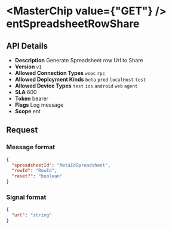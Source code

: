 
# <MasterChip value={"GET"} /> entSpreadsheetRowShare

## API Details

- **Description** Generate Spreadsheet row Url to Share
- **Version** `v1`
- **Allowed Connection Types** `wsoc` `rpc` 
- **Allowed Deployment Kinds** `beta` `prod` `localHost` `test` 
- **Allowed Device Types** `test` `ios` `android` `web` `agent` 
- **SLA** 600
- **Token** bearer
- **Flags** Log message
- **Scope** ent


## Request

### Message format

```json
{
  "spreadsheetId": "MetaIdSpreadsheet",
  "rowId": "RowId",
  "reset?": "boolean"
}
```

### Signal format

```json
{
  "url": "string"
}
```

